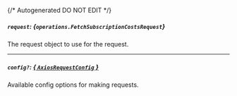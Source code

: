 {/* Autogenerated DO NOT EDIT  */}

##### `request`: *{`operations.FetchSubscriptionCostsRequest`}*
The request object to use for the request.
<Collapsible openLabel={Labels.showProperties} closeLabel={Labels.hideProperties}>
    <FetchSubscriptionCostsRequest/>
</Collapsible>

---
##### `config?`: [*{ `AxiosRequestConfig` }*](https://axios-http.com/docs/req_config)
Available config options for making requests.


